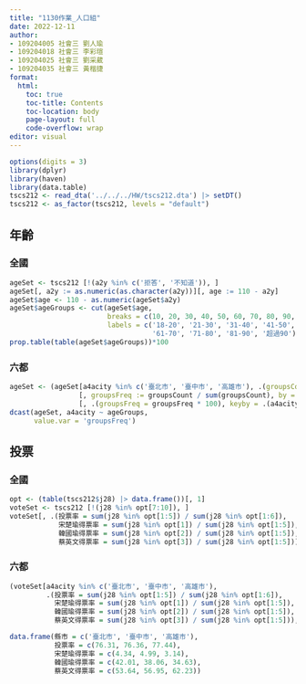 ```yaml
---
title: "1130作業_人口組"
date: 2022-12-11
author:
- 109204005 社會三 劉人瑜
- 109204018 社會三 李彩瑄
- 109204025 社會三 劉采葳
- 109204035 社會三 黃楷捷
format: 
  html: 
    toc: true
    toc-title: Contents
    toc-location: body
    page-layout: full
    code-overflow: wrap
editor: visual
---
```


```r
options(digits = 3)
library(dplyr)
library(haven)
library(data.table)
tscs212 <- read_dta('../../../HW/tscs212.dta') |> setDT()
tscs212 <- as_factor(tscs212, levels = "default")
```

## 年齡

### 全國

```r
ageSet <- tscs212 [!(a2y %in% c('拒答', '不知道')), ]
ageSet[, a2y := as.numeric(as.character(a2y))][, age := 110 - a2y]
ageSet$age <- 110 - as.numeric(ageSet$a2y)
ageSet$ageGroups <- cut(ageSet$age,
                        breaks = c(10, 20, 30, 40, 50, 60, 70, 80, 90, Inf),
                        labels = c('18-20', '21-30', '31-40', '41-50', '51-60',
                                   '61-70', '71-80', '81-90', '超過90'))
prop.table(table(ageSet$ageGroups))*100
```

### 六都

```r
ageSet <- (ageSet[a4acity %in% c('臺北市', '臺中市', '高雄市'), .(groupsCount = .N), by = .(a4acity, ageGroups)]
                 [, groupsFreq := groupsCount / sum(groupsCount), by = .(a4acity)]
                 [, .(groupsFreq = groupsFreq * 100), keyby = .(a4acity, ageGroups)])
dcast(ageSet, a4acity ~ ageGroups,
      value.var = 'groupsFreq')
```

## 投票

### 全國

```r
opt <- (table(tscs212$j28) |> data.frame())[, 1]
voteSet <- tscs212 [!(j28 %in% opt[7:10]), ]
voteSet[, .(投票率 = sum(j28 %in% opt[1:5]) / sum(j28 %in% opt[1:6]),
            宋楚瑜得票率 = sum(j28 %in% opt[1]) / sum(j28 %in% opt[1:5]),
            韓國瑜得票率 = sum(j28 %in% opt[2]) / sum(j28 %in% opt[1:5]),
            蔡英文得票率 = sum(j28 %in% opt[3]) / sum(j28 %in% opt[1:5]))]
```

### 六都

```r
(voteSet[a4acity %in% c('臺北市', '臺中市', '高雄市'),
         .(投票率 = sum(j28 %in% opt[1:5]) / sum(j28 %in% opt[1:6]),
           宋楚瑜得票率 = sum(j28 %in% opt[1]) / sum(j28 %in% opt[1:5]),
           韓國瑜得票率 = sum(j28 %in% opt[2]) / sum(j28 %in% opt[1:5]),
           蔡英文得票率 = sum(j28 %in% opt[3]) / sum(j28 %in% opt[1:5])), by = .(a4acity)])
```

```r
data.frame(縣市 = c('臺北市', '臺中市', '高雄市'),
           投票率 = c(76.31, 76.36, 77.44),
           宋楚瑜得票率 = c(4.34, 4.99, 3.14), 
           韓國瑜得票率 = c(42.01, 38.06, 34.63), 
           蔡英文得票率 = c(53.64, 56.95, 62.23))
```
